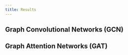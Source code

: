 ```yaml
---
title: Results
---
```


## Graph Convolutional Networks (GCN)




## Graph Attention Networks (GAT)


